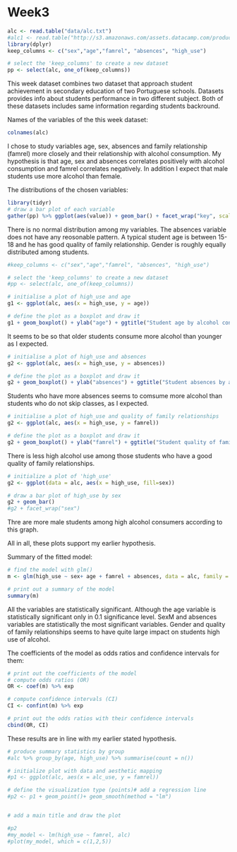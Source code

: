 # Week3



```r
alc <- read.table("data/alc.txt")
#alc1 <- read.table("http://s3.amazonaws.com/assets.datacamp.com/production/course_2218/datasets/alc.txt", sep=",", header=TRUE)
library(dplyr)
keep_columns <- c("sex","age","famrel", "absences", "high_use")

# select the 'keep_columns' to create a new dataset
pp <- select(alc, one_of(keep_columns))
```

This week dataset combines two dataset that approach student achievement in secondary education of two Portuguese schools. Datasets provides info about students performance in two different subject. Both of these datasets includes same information regarding students backround. 


Names of the variables of the this week dataset:
```r
colnames(alc)
```

I chose to study variables age, sex, absences and family relationship (famrel) more closely and their relationship with alcohol consumption. My hypothesis is that age, sex and absences correlates positively with alcohol consumption and famrel correlates negatively. In addition I expect that male students use more alcohol than female.



The distributions of the chosen variables:
```r
library(tidyr)
# draw a bar plot of each variable
gather(pp) %>% ggplot(aes(value)) + geom_bar() + facet_wrap("key", scales = "free")
```

There is no normal distribution among my variables. The absences variable does not have any reosonable pattern. A typical student age is between 15-18 and he has good quality of family relationship. Gender is roughly equally distributed among students.

```r
#keep_columns <- c("sex","age","famrel", "absences", "high_use")

# select the 'keep_columns' to create a new dataset
#pp <- select(alc, one_of(keep_columns))

# initialise a plot of high_use and age
g1 <- ggplot(alc, aes(x = high_use, y = age))

# define the plot as a boxplot and draw it
g1 + geom_boxplot() + ylab("age") + ggtitle("Student age by alcohol consumption")
```

It seems to be so that older students consume more alcohol than younger as I expected.

```r
# initialise a plot of high_use and absences
g2 <- ggplot(alc, aes(x = high_use, y = absences))

# define the plot as a boxplot and draw it
g2 + geom_boxplot() + ylab("absences") + ggtitle("Student absences by alcohol consumption")
```

Students who have more absences seems to comsume more alcohol than students who do not skip classes, as I expected.


```r
# initialise a plot of high_use and quality of family relationships
g2 <- ggplot(alc, aes(x = high_use, y = famrel))

# define the plot as a boxplot and draw it
g2 + geom_boxplot() + ylab("famrel") + ggtitle("Student quality of family relationships by alcohol consumption")
```

There is less high alcohol use among those students who have a good quality of family relationships.

```r
# initialize a plot of 'high_use'
g2 <- ggplot(data = alc, aes(x = high_use, fill=sex))

# draw a bar plot of high_use by sex
g2 + geom_bar()
#g2 + facet_wrap("sex")
```

Thre are more male students among high alcohol consumers according to this graph.

All in all, these plots support my earlier hypothesis.


Summary of the fitted model:
```r
# find the model with glm()
m <- glm(high_use ~ sex+ age + famrel + absences, data = alc, family = "binomial")

# print out a summary of the model
summary(m)

```

All the variables are statistically significant. Although the age variable is statistically significant only in 0.1 significance level. SexM and absences variables are statistically the most significant variables. Gender and quality of family relationships seems to have quite large impact on students high use of alcohol.

The coefficients of the model as odds ratios and confidence intervals for them:
```r
# print out the coefficients of the model
# compute odds ratios (OR)
OR <- coef(m) %>% exp

# compute confidence intervals (CI)
CI <- confint(m) %>% exp

# print out the odds ratios with their confidence intervals
cbind(OR, CI)
```

These results are in line with my earlier stated hypothesis.


```r
# produce summary statistics by group
#alc %>% group_by(age, high_use) %>% summarise(count = n())
```

```r
# initialize plot with data and aesthetic mapping
#p1 <- ggplot(alc, aes(x = alc_use, y = famrel))

# define the visualization type (points)# add a regression line
#p2 <- p1 + geom_point()+ geom_smooth(method = "lm")


# add a main title and draw the plot

#p2
#my_model <- lm(high_use ~ famrel, alc)
#plot(my_model, which = c(1,2,5))
```


```r

```

